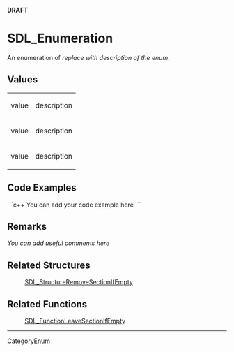 <!-- pragma section-numbers off -->
<!-- pragma disable-camelcase -->
<!-- acl All: read -->
'''DRAFT'''

= SDL_Enumeration =
An enumeration of ''replace with description of the enum''.


== Values ==
{|
|value
|description
|-
|value
|description
|-
|value
|description
|}

== Code Examples ==
```c++
You can add your code example here
```

== Remarks ==
''You can add useful comments here''

== Related Structures ==
:[[SDL_StructureRemoveSectionIfEmpty]]

== Related Functions ==
:[[SDL_FunctionLeaveSectionIfEmpty]]

----
[[CategoryEnum]]
